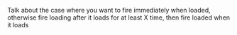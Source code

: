 Talk about the case where you want to fire immediately when loaded, otherwise fire loading after it loads for at least X time, then fire loaded when it loads
